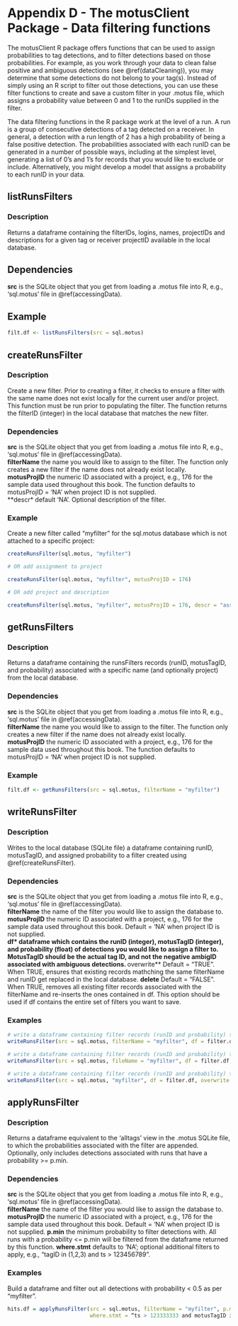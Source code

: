 # Appendix D - The motusClient Package - Data filtering functions {#appendixD}

The motusClient R package offers functions that can be used to assign probabilities to tag detections, and to filter detections based on those probabilities. For example, as you work through your data to clean false positive and ambiguous detections (see \@ref(dataCleaning)), you may determine that some detections do not belong to your tag(s). Instead of simply using an R script to filter out those detections, you can use these filter functions to create and save a custom filter in your .motus file, which assigns a probability value between 0 and 1 to the runIDs supplied in the filter. 

The data filtering functions in the R package work at the level of a run. A run is a group of consecutive detections of a tag detected on a receiver. In general, a detection with a run length of 2 has a high probability of being a false positive detection. The probabilities associated with each runID can be generated in a number of possible ways, including at the simplest level, generating a list of 0’s and 1’s for records that you would like to exclude or include. Alternatively, you might develop a model that assigns a probability to each runID in your data.

## listRunsFilters {#listRunsFilters}

### Description

Returns a dataframe containing the filterIDs, logins, names, projectIDs and descriptions for a given tag or receiver projectID available in the local database.

## Dependencies

**src** is the SQLite object that you get from loading a .motus file into R, e.g., 'sql.motus' file in \@ref(accessingData). 

## Example

```r

filt.df <- listRunsFilters(src = sql.motus)

```

## createRunsFilter {#createRunsFilter}

### Description

Create a new filter. Prior to creating a filter, it checks to ensure a filter with the same name does not exist locally for the current user and/or project. This function must be run prior to populating the filter. The function returns the filterID (integer) in the local database that matches the new filter.

### Dependencies

**src** is the SQLite object that you get from loading a .motus file into R, e.g., 'sql.motus' file in \@ref(accessingData).   
**filterName** the name you would like to assign to the filter. The function only creates a new filter if the name does not already exist locally.  
**motusProjID** the numeric ID associated with a project, e.g., 176 for the sample data used throughout this book. The function defaults to motusProjID = 'NA' when project ID is not supplied.  
**descr* default 'NA'. Optional description of the filter. 

### Example

Create a new filter called “myfilter” for the sql.motus database which is not attached to a specific project:

```r

createRunsFilter(sql.motus, "myfilter")

# OR add assignment to project

createRunsFilter(sql.motus, "myfilter", motusProjID = 176)

# OR add project and description

createRunsFilter(sql.motus, "myfilter", motusProjID = 176, descr = "assign probability of 0 to false positives")

```

## getRunsFilters {#getRunsFilters}

### Description

Returns a dataframe containing the runsFilters records (runID, motusTagID, and probability) associated with a specific name (and optionally project) from the local database.

### Dependencies

**src** is the SQLite object that you get from loading a .motus file into R, e.g., 'sql.motus' file in \@ref(accessingData).   
**filterName** the name you would like to assign to the filter. The function only creates a new filter if the name does not already exist locally.  
**motusProjID** the numeric ID associated with a project, e.g., 176 for the sample data used throughout this book. The function defaults to motusProjID = 'NA' when project ID is not supplied.  

### Example

```r

filt.df <- getRunsFilters(src = sql.motus, filterName = "myfilter")

```

## writeRunsFilter {#writeRunsFilter}

### Description

Writes to the local database (SQLite file) a dataframe containing runID, motusTagID, and assigned probability to a filter created using \@ref(createRunsFilter).

### Dependencies

**src** is the SQLite object that you get from loading a .motus file into R, e.g., 'sql.motus' file in \@ref(accessingData).   
**filterName** the name of the filter you would like to assign the database to.  
**motusProjID** the numeric ID associated with a project, e.g., 176 for the sample data used throughout this book. Default = 'NA' when project ID is not supplied.  
**df* dataframe which contains the runID (integer), motusTagID (integer), and probability (float) of detections you would like to assign a filter to. MotusTagID should be the actual tag ID, and not the negative ambigID associated with ambiguous detections.
**overwrite** Default = "TRUE". When TRUE, ensures that existing records mathching the same filterName and runID get replaced in the local database.
**delete** Default = "FALSE". When TRUE, removes all existing filter records associated with the filterName and re-inserts the ones contained in df. This option should be used if df contains the entire set of filters you want to save.

### Examples

```r

# write a dataframe containing filter records (runID and probability) to “myfilter”
writeRunsFilter(src = sql.motus, filterName = "myfilter", df = filter.df)

# write a dataframe containing filter records (runID and probability) to “myfilter”, overwriting a previous version entirely
writeRunsFilter(src = sql.motus, fileName = "myfilter", df = filter.df, delete = TRUE)

# write a dataframe containing filter records (runID and probability) to "myfilter", but only append new records, leaving previously created ones intact
writeRunsFilter(src = sql.motus, "myfilter", df = filter.df, overwrite = FALSE)

```

## applyRunsFilter {#applyRunsFilter}

### Description

Returns a dataframe equivalent to the 'alltags' view in the .motus SQLite file, to which the probabilities associated with the filter are appended. Optionally, only includes detections associated with runs that have a probability >= p.min.

### Dependencies

**src** is the SQLite object that you get from loading a .motus file into R, e.g., 'sql.motus' file in \@ref(accessingData).   
**filterName** the name of the filter you would like to assign the database to.  
**motusProjID** the numeric ID associated with a project, e.g., 176 for the sample data used throughout this book. Default = 'NA' when project ID is not supplied. 
**p.min** the minimum probability to filter detections with. All runs with a probability <= p.min will be filtered from the dataframe returned by this function.
**where.stmt** defaults to 'NA'; optional additional filters to apply, e.g., "tagID in (1,2,3) and ts > 123456789".

### Examples

Build a dataframe and filter out all detections with probability < 0.5 as per "myfilter".

```r

hits.df = applyRunsFilter(src = sql.motus, filterName = "myfilter", p.min = 0.5, 
                          where.stmt = “ts > 123333333 and motusTagID in (12,13,14)”)

```
